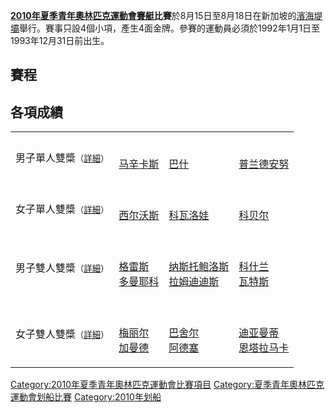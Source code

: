 {{noteTA|G1=Sports}}
'''[[2010年夏季青年奧林匹克運動會|2010年夏季青年奧林匹克運動會]][[賽艇|賽艇]]比賽'''於8月15日至8月18日在新加坡的[[濱海堤壩|濱海堤壩]]舉行。賽事只設4個小項，產生4面金牌。參賽的運動員必須於1992年1月1日至1993年12月31日前出生。

==賽程==
== 各項成績 ==
{| {{MedalistTable|type=項目|columns=1|style=font-size:small;}}
|-
|男子單人雙槳<small>（[[2010年夏季奧林匹克青年運動會男子雙人單槳賽艇比賽|詳細]]）</small>
| {{LTU}}<br />[[马辛卡斯|马辛卡斯]]
| {{GER}}<br />[[巴什|巴什]] 
| {{ROM}}<br />[[普兰德安努|普兰德安努]]
|-
|女子單人雙槳<small>（[[2010年夏季奧林匹克青年運動會女子雙人單槳賽艇比賽|詳細]]）</small>
| {{GER}}<br />[[西尔沃斯|西尔沃斯]]
| {{UKR}}<br />[[科瓦洛娃|科瓦洛娃]] 
| {{GER}}<br />[[科贝尔|科贝尔]] 
|-
|男子雙人雙槳<small>（[[2010年夏季奧林匹克青年運動會男子雙人雙槳賽艇比賽|詳細]]）</small>
| {{SLO}}<br />[[格雷斯|格雷斯]]<br />[[多曼耶科|多曼耶科]]  
| {{GRE}}<br />[[纳斯托鲍洛斯|纳斯托鲍洛斯]]<br />[[拉姆迪迪斯|拉姆迪迪斯]] 
| {{AUS}}<br />[[科什兰|科什兰]]<br />[[瓦特斯|瓦特斯]]  
|-
|女子雙人雙槳<small>（[[2010年夏季奧林匹克青年運動會女子雙人雙槳賽艇比賽|詳細]]）</small>
| {{UK}}<br />[[梅丽尔|梅丽尔]]<br />[[加曼德|加曼德]]
| {{AUS}}<br />[[巴舍尔|巴舍尔]]<br />[[阿德塞|阿德塞]]
| {{GRE}}<br />[[迪亚曼蒂|迪亚曼蒂]]<br />[[恩塔拉马卡|恩塔拉马卡]] 
|}

{{2010年夏季青年奧林匹克運動會項目}}
{{青年奧林匹克運動會划船比賽}}
[[Category:2010年夏季青年奧林匹克運動會比賽項目|Category:2010年夏季青年奧林匹克運動會比賽項目]]
[[Category:夏季青年奧林匹克運動會划船比賽|Category:夏季青年奧林匹克運動會划船比賽]]
[[Category:2010年划船|Category:2010年划船]]